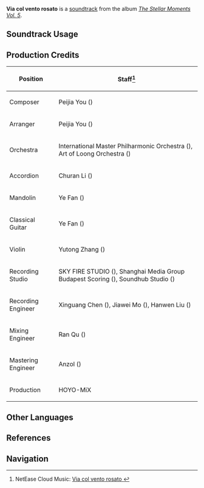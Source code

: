 {{Soundtrack Infobox
|image          = The Stellar Moments Vol. 5.png
|album          = The Stellar Moments Vol. 5
|disc           = 
|number         = 02
|featured       =
|featured2      =
|featured3      =
|featured_disc  =
|featured_disc2 =
|featured_disc3 =
|youtube_id     = eCADuW_v5CU
|spotify_id     = 7cbhmx0TsMg7U6HBURAxeF
|previous       = Largo alla donzella
|next           = Voici la grenadiere !
}}
'''Via col vento rosato''' is a [[soundtrack]] from the album ''[[The Stellar Moments Vol. 5]]''.

==Soundtrack Usage==
{{Soundtrack Usage
|quest     = 
|location  = 
|domain    = 
|eventgameplay = 
|mediaoriginal = Character Teaser;;Navia
}}
<!--
==Other Arrangements==
{{Files by Category Gallery|Media Using an Unreleased Arrangement of Novatio Novena Soundtrack}}
-->
==Production Credits==
{| class="wikitable"
! Position
! Staff<ref>NetEase Cloud Music: [https://music.163.com/#/song?id=2666553223 Via col vento rosato {{zh|玫色的风语}}]</ref>
|-
! Composer
| Peijia You ({{zh|尤裴佳}})
|-
! Arranger
| Peijia You ({{zh|尤裴佳}})
|-
! Orchestra
| International Master Philharmonic Orchestra ({{zh|国际首席爱乐乐团}}), Art of Loong Orchestra ({{zh|龙之艺交响乐团}})
|-
! Accordion
| Churan Li ({{zh|李楚然}})
|-
! Mandolin
| Ye Fan ({{zh|范晔}})
|-
! Classical Guitar
| Ye Fan ({{zh|范晔}})
|-
! Violin
| Yutong Zhang ({{zh|张羽僮}})
|-
! Recording Studio
| SKY FIRE STUDIO ({{zh|九紫天诚录音棚}}), Shanghai Media Group Budapest Scoring ({{zh|上海广播大厦}}), Soundhub Studio ({{zh|升赫录音棚}})
|-
! Recording Engineer
| Xinguang Chen ({{zh|陈鑫光}}), Jiawei Mo ({{zh|莫家伟}}), Hanwen Liu ({{zh|刘瀚文}})
|-
! Mixing Engineer
| Ran Qu ({{zh|瞿然}})
|-
! Mastering Engineer
| Anzol ({{zh|鸦雀有声}})
|-
! Production
| HOYO-MiX
|}

<!--
==Trivia==
-->
==Other Languages==
{{Other Languages
|en      = Via col vento rosato
|zhs     = 
|zhs_rm  = 
|zht     = 
|zht_rm  = 
|zh_tl   = 
|ja      = 
|ja_rm   = 
|ja_tl   = 
}}

==References==
{{Reflist}}

==Navigation==
{{Soundtrack Navbox|The Stellar Moments}}